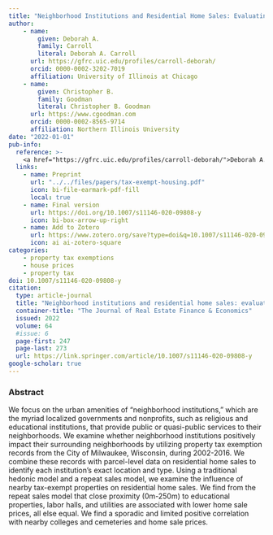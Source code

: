 ```yaml
---
title: "Neighborhood Institutions and Residential Home Sales: Evaluating the Impact of Property Tax Exemptions"
author: 
    - name: 
        given: Deborah A.
        family: Carroll
        literal: Deborah A. Carroll
      url: https://gfrc.uic.edu/profiles/carroll-deborah/
      orcid: 0000-0002-3202-7019
      affiliation: University of Illinois at Chicago
    - name: 
        given: Christopher B.
        family: Goodman
        literal: Christopher B. Goodman
      url: https://www.cgoodman.com
      orcid: 0000-0002-8565-9714
      affiliation: Northern Illinois University
date: "2022-01-01"
pub-info:
  reference: >-
    <a href="https://gfrc.uic.edu/profiles/carroll-deborah/">Deborah A. Carroll</a> and <strong>Christopher B. Goodman</strong> (2022). “Neighborhood Institutions and Residential Home Sales: Evaluating the Impact of Property Tax Exemptions,” <em>The Journal of Real Estate Finance & Economics</em> 64: 247-273, doi: <a href="https://doi.org/10.1007/s11146-020-09808-y" target="_blank" rel="noopener noreferrer"><code>10.1007/s11146-020-09808-y</code></a>
  links:
    - name: Preprint
      url: "../../files/papers/tax-exempt-housing.pdf"
      icon: bi-file-earmark-pdf-fill
      local: true
    - name: Final version
      url: https://doi.org/10.1007/s11146-020-09808-y
      icon: bi-box-arrow-up-right
    - name: Add to Zotero
      url: https://www.zotero.org/save?type=doi&q=10.1007/s11146-020-09808-y
      icon: ai ai-zotero-square
categories:
    - property tax exemptions
    - house prices
    - property tax
doi: 10.1007/s11146-020-09808-y
citation:
  type: article-journal
  title: "Neighborhood institutions and residential home sales: evaluating the impact of property tax exemptions"
  container-title: "The Journal of Real Estate Finance & Economics"
  issued: 2022
  volume: 64
  #issue: 6
  page-first: 247
  page-last: 273
  url: https://link.springer.com/article/10.1007/s11146-020-09808-y
google-scholar: true
---
```


### Abstract

We focus on the urban amenities of “neighborhood institutions,” which are the myriad localized governments and nonprofits, such as religious and educational institutions, that provide public or quasi-public services to their neighborhoods. We examine whether neighborhood institutions positively impact their surrounding neighborhoods by utilizing property tax exemption records from the City of Milwaukee, Wisconsin, during 2002-2016. We combine these records with parcel-level data on residential home sales to identify each institution’s exact location and type. Using a traditional hedonic model and a repeat sales model, we examine the influence of nearby tax-exempt properties on residential home sales. We find from the repeat sales model that close proximity (0m-250m) to educational properties, labor halls, and utilities are associated with lower home sale prices, all else equal. We find a sporadic and limited positive correlation with nearby colleges and cemeteries and home sale prices.